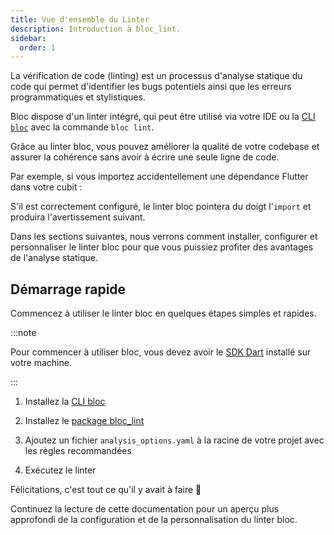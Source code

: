 ```yaml
---
title: Vue d'ensemble du Linter
description: Introduction à bloc_lint.
sidebar:
  order: 1
---
```



La vérification de code (linting) est un processus d'analyse statique du code
qui permet d'identifier les bugs potentiels ainsi que les erreurs
programmatiques et stylistiques.

Bloc dispose d'un linter intégré, qui peut être utilisé via votre IDE ou la
[CLI `bloc`](https://pub.dev/packages/bloc_tools) avec la commande `bloc lint`.

Grâce au linter bloc, vous pouvez améliorer la qualité de votre codebase et
assurer la cohérence sans avoir à écrire une seule ligne de code.

Par exemple, si vous importez accidentellement une dépendance Flutter dans votre
cubit :

<AvoidFlutterImportsWarningSnippet />

S'il est correctement configuré, le linter bloc pointera du doigt l'`import` et
produira l'avertissement suivant.

<AvoidFlutterImportsWarningOutputSnippet />

Dans les sections suivantes, nous verrons comment installer, configurer et
personnaliser le linter bloc pour que vous puissiez profiter des avantages de
l'analyse statique.

## Démarrage rapide

Commencez à utiliser le linter bloc en quelques étapes simples et rapides.

:::note

Pour commencer à utiliser bloc, vous devez avoir le
[SDK Dart](https://dart.dev/get-dart) installé sur votre machine.

:::

1. Installez la [CLI bloc](https://pub.dev/packages/bloc_tools)

   <InstallBlocToolsSnippet />

1. Installez le [package bloc_lint](https://pub.dev/packages/bloc_lint)

   <InstallBlocLintSnippet />

1. Ajoutez un fichier `analysis_options.yaml` à la racine de votre projet avec
   les règles recommandées

   <BlocLintRecommendedAnalysisOptionsSnippet />

1. Exécutez le linter

   <RunBlocLintInCurrentDirectorySnippet />

Félicitations, c'est tout ce qu'il y avait à faire 🎉

Continuez la lecture de cette documentation pour un aperçu plus approfondi de la
configuration et de la personnalisation du linter bloc.

